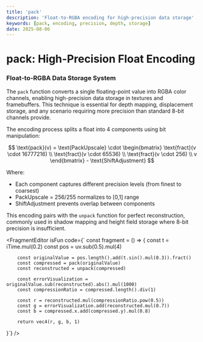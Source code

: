 ```yaml
---
title: 'pack'
description: 'Float-to-RGBA encoding for high-precision data storage'
keywords: [pack, encoding, precision, depth, storage]
date: 2025-08-06
---
```



# pack: High-Precision Float Encoding

### Float-to-RGBA Data Storage System

The `pack` function converts a single floating-point value into RGBA color channels, enabling high-precision data storage in textures and framebuffers. This technique is essential for depth mapping, displacement storage, and any scenario requiring more precision than standard 8-bit channels provide.

The encoding process splits a float into 4 components using bit manipulation:

$$
\text{pack}(v) = \text{PackUpscale} \cdot \begin{bmatrix}
\text{fract}(v \cdot 16777216) \\
\text{fract}(v \cdot 65536) \\
\text{fract}(v \cdot 256) \\
v
\end{bmatrix} - \text{ShiftAdjustment}
$$

Where:

- Each component captures different precision levels (from finest to coarsest)
- PackUpscale = 256/255 normalizes to [0,1] range
- ShiftAdjustment prevents overlap between components

This encoding pairs with the `unpack` function for perfect reconstruction, commonly used in shadow mapping and height field storage where 8-bit precision is insufficient.

<FragmentEditor
        isFun
        code={`
const fragment = () => {
        const t = iTime.mul(0.2)
        const pos = uv.sub(0.5).mul(4)

        const originalValue = pos.length().add(t.sin().mul(0.3)).fract()
        const compressed = pack(originalValue)
        const reconstructed = unpack(compressed)

        const errorVisualization = originalValue.sub(reconstructed).abs().mul(1000)
        const compressionRatio = compressed.length().div(1)

        const r = reconstructed.mul(compressionRatio.pow(0.5))
        const g = errorVisualization.add(reconstructed.mul(0.7))
        const b = compressed.x.add(compressed.y).mul(0.8)

        return vec4(r, g, b, 1)

}`}
/>
